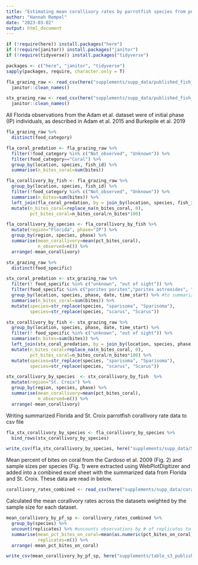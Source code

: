 ```yaml
---
title: "Estimating mean corallivory rates by parrotfish species from published studies"
author: "Hannah Rempel"
date: "2023-03-02"
output: html_document
---
```


```r
if (!require(here)) install.packages("here") 
if (!require(janitor)) install.packages("janitor") 
if (!require(tidyverse)) install.packages("tidyverse") 

packages <- c("here", "janitor", "tidyverse")
sapply(packages, require, character.only = T)
```

```r
fla_grazing_raw <- read_csv(here("supplements/supp_data/published_fish_foraging_rates_raw/FLA_foraging_data.csv")) %>%
  janitor::clean_names()

stx_grazing_raw <- read_csv(here("supplements/supp_data/published_fish_foraging_rates_raw/STX_foraging_data.csv")) %>%
  janitor::clean_names()
```

All Florida observations from the Adam et al. dataset were of initial phase (IP) individuals, as described in Adam et al. 2015 and Burkepile et al. 2019
```r
fla_grazing_raw %>% 
  distinct(food_category)

fla_coral_predation <- fla_grazing_raw %>% 
  filter(!food_category %in% c("Not_observed", "Unknown")) %>%
  filter(food_category=="Coral") %>%
  group_by(location, species, fish_id) %>%
  summarise(n_bites_coral=sum(bites))

fla_corallivory_by_fish <- fla_grazing_raw %>% 
  group_by(location, species, fish_id) %>%
  filter(!food_category %in% c("Not_observed", "Unknown")) %>%
  summarise(n_bites=sum(bites)) %>% 
  left_join(fla_coral_predation, by = join_by(location, species, fish_id)) %>%
  mutate(n_bites_coral=replace_na(n_bites_coral, 0),
         pct_bites_coral=n_bites_coral/n_bites*100)

fla_corallivory_by_species <- fla_corallivory_by_fish %>%
  mutate(region="Florida", phase="IP") %>%
  group_by(region, species, phase) %>%
  summarise(mean_corallivory=mean(pct_bites_coral),
            n_observed=n()) %>%
  arrange(-mean_corallivory)
```

```r
stx_grazing_raw %>% 
  distinct(food_specific)

stx_coral_predation <- stx_grazing_raw %>% 
  filter(! food_specific %in% c("unknown", "out of sight")) %>%
  filter(food_specific %in% c("porites porites","porites astreoides", "orbicella annularis")) %>%
  group_by(location, species, phase, date, time_start) %>% #to summarize observations by each unique fish
  summarise(n_bites_coral=sum(bites)) %>%
  mutate(species=str_replace(species, "sparisoma", "Sparisoma"),
         species=str_replace(species, "scarus", "Scarus"))

stx_corallivory_by_fish <- stx_grazing_raw %>% 
  group_by(location, species, phase, date, time_start) %>%
  filter(! food_specific %in% c("unknown", "out of sight")) %>%
  summarise(n_bites=sum(bites)) %>% 
  left_join(stx_coral_predation, by = join_by(location, species, phase, date, time_start)) %>%
  mutate(n_bites_coral=replace_na(n_bites_coral, 0),
         pct_bites_coral=n_bites_coral/n_bites*100) %>%
  mutate(species=str_replace(species, "sparisoma", "Sparisoma"),
         species=str_replace(species, "scarus", "Scarus"))

stx_corallivory_by_species  <- stx_corallivory_by_fish  %>%
  mutate(region="St. Croix") %>%
  group_by(region, species, phase) %>%
  summarise(mean_corallivory=mean(pct_bites_coral),
            n_observed=n()) %>%
  arrange(-mean_corallivory) 
```

Writing summarized Florida and St. Croix parrotfish corallivory rate data to csv file
```r
fla_stx_corallivory_by_species <- fla_corallivory_by_species %>% 
  bind_rows(stx_corallivory_by_species)

write_csv(fla_stx_corallivory_by_species, here("supplements/supp_data/STX_FLA_summarized_corallivory_rates.csv"))
```

Mean percent of bites on coral from the Cardoso et al. 2009 (Fig. 2) and sample sizes per species (Fig. 1) were extracted using WebPlotDigitizer and added into a combined excel sheet with the summarized data from Florida and St. Croix. These data are read in below.

```r
corallivory_rates_combined <- read_csv(here("supplements/supp_data/corallivory_by_parrotfish_sp.csv"))
```

Calculated the mean corallivory rates across the datasets weighted by the sample size for each dataset.
```r
mean_corallivory_by_pf_sp <- corallivory_rates_combined %>%
  group_by(species) %>%
  uncount(replicates) %>% #uncounts observations by # of replicates to calculate mean weighted by the sample size
  summarise(mean_pct_bites_on_coral=mean(as.numeric(pct_bites_on_coral)),
            replicates=n()) %>%
  arrange(-mean_pct_bites_on_coral) 
```

```r
write_csv(mean_corallivory_by_pf_sp, here("supplements/table_s3_published_parrotfish_corallivory_rates.csv"))
```